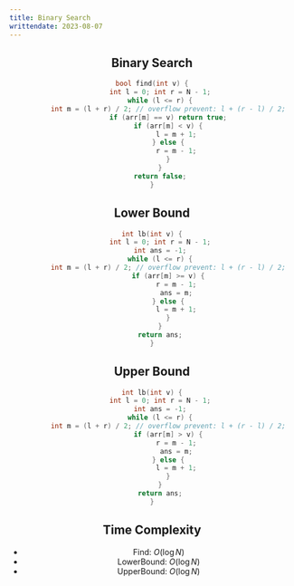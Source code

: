 ---
title: Binary Search
writtendate: 2023-08-07
---

<Header />


## Binary Search
```cpp
bool find(int v) {
    int l = 0; int r = N - 1;
    while (l <= r) {
        int m = (l + r) / 2; // overflow prevent: l + (r - l) / 2;
        if (arr[m] == v) return true;
        if (arr[m] < v) {
            l = m + 1;
        } else {
            r = m - 1;
        }
    }
    return false;
}
```

## Lower Bound
```cpp
int lb(int v) {
    int l = 0; int r = N - 1;
    int ans = -1;
    while (l <= r) {
        int m = (l + r) / 2; // overflow prevent: l + (r - l) / 2;
        if (arr[m] >= v) {
            r = m - 1;
            ans = m;
        } else {
            l = m + 1;
        }
    }
    return ans;
}
```

## Upper Bound
```cpp
int lb(int v) {
    int l = 0; int r = N - 1;
    int ans = -1;
    while (l <= r) {
        int m = (l + r) / 2; // overflow prevent: l + (r - l) / 2;
        if (arr[m] > v) {
            r = m - 1;
            ans = m;
        } else {
            l = m + 1;
        }
    }
    return ans;
}
```

## Time Complexity

- Find: $O(\log N)$
- LowerBound: $O(\log N)$
- UpperBound: $O(\log N)$

<Comment />
